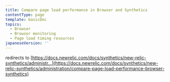 ```yaml
---
title: Compare page load performance in Browser and Synthetics
contentType: page
template: basicDoc
topics:
  - Browser
  - Browser monitoring
  - Page load timing resources
japaneseVersion: ''
---
```


redirects to [https://docs.newrelic.com/docs/synthetics/new-relic-synthetics/administr...](https://docs.newrelic.com/docs/synthetics/new-relic-synthetics/administration/compare-page-load-performance-browser-synthetics)
